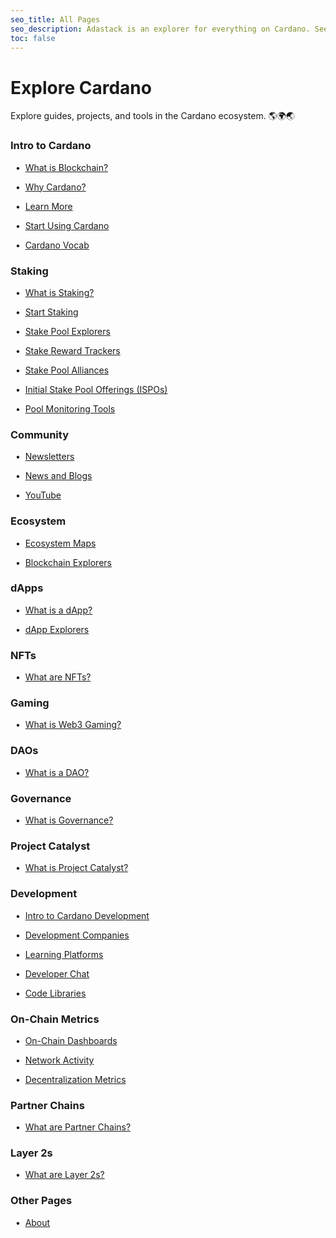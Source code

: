```yaml
---
seo_title: All Pages
seo_description: Adastack is an explorer for everything on Cardano. See every page of tools and dApps here. The site is open-source and new content is added daily!
toc: false
---
```


# Explore Cardano

Explore guides, projects, and tools in the Cardano ecosystem. 🌎🌍🌏

### Intro to Cardano

&nbsp;&nbsp;&bull;&nbsp;&nbsp;[What is Blockchain?](https://www.adastack.io/intro_to_cardano/what_is_blockchain)

&nbsp;&nbsp;&bull;&nbsp;&nbsp;[Why Cardano?](https://www.adastack.io/intro_to_cardano/why_cardano)

&nbsp;&nbsp;&bull;&nbsp;&nbsp;[Learn More](https://www.adastack.io/intro_to_cardano/learn_more)

&nbsp;&nbsp;&bull;&nbsp;&nbsp;[Start Using Cardano](https://www.adastack.io/intro_to_cardano/start_using_cardano)

&nbsp;&nbsp;&bull;&nbsp;&nbsp;[Cardano Vocab](https://www.adastack.io/intro_to_cardano/cardano_vocab)

### Staking

&nbsp;&nbsp;&bull;&nbsp;&nbsp;[What is Staking?](https://www.adastack.io/staking/what_is_staking)

&nbsp;&nbsp;&bull;&nbsp;&nbsp;[Start Staking](https://www.adastack.io/staking/start_staking)

&nbsp;&nbsp;&bull;&nbsp;&nbsp;[Stake Pool Explorers](https://www.adastack.io/staking/stake_pool_explorers)

&nbsp;&nbsp;&bull;&nbsp;&nbsp;[Stake Reward Trackers](https://www.adastack.io/staking/stake_reward_trackers)

&nbsp;&nbsp;&bull;&nbsp;&nbsp;[Stake Pool Alliances](https://www.adastack.io/staking/stake_pool_alliances)

&nbsp;&nbsp;&bull;&nbsp;&nbsp;[Initial Stake Pool Offerings (ISPOs)](https://www.adastack.io/staking/ispos)

&nbsp;&nbsp;&bull;&nbsp;&nbsp;[Pool Monitoring Tools](https://www.adastack.io/staking/pool_monitoring_tools)

### Community

&nbsp;&nbsp;&bull;&nbsp;&nbsp;[Newsletters](https://www.adastack.io/community/newsletters)

&nbsp;&nbsp;&bull;&nbsp;&nbsp;[News and Blogs](https://www.adastack.io/community/news_and_blogs)

&nbsp;&nbsp;&bull;&nbsp;&nbsp;[YouTube](https://www.adastack.io/community/youtube)

### Ecosystem

&nbsp;&nbsp;&bull;&nbsp;&nbsp;[Ecosystem Maps](https://www.adastack.io/ecosystem/ecosystem_maps)

&nbsp;&nbsp;&bull;&nbsp;&nbsp;[Blockchain Explorers](https://www.adastack.io/ecosystem/blockchain_explorers)

### dApps

&nbsp;&nbsp;&bull;&nbsp;&nbsp;[What is a dApp?](https://www.adastack.io/dapps/what_is_a_dapp)

&nbsp;&nbsp;&bull;&nbsp;&nbsp;[dApp Explorers](https://www.adastack.io/dapps/dapp_explorers)

### NFTs

&nbsp;&nbsp;&bull;&nbsp;&nbsp;[What are NFTs?](https://www.adastack.io/nfts/what_are_nfts)

### Gaming

&nbsp;&nbsp;&bull;&nbsp;&nbsp;[What is Web3 Gaming?](https://www.adastack.io/gaming/what_is_web3_gaming)

### DAOs

&nbsp;&nbsp;&bull;&nbsp;&nbsp;[What is a DAO?](https://www.adastack.io/daos/what_is_a_dao)

### Governance

&nbsp;&nbsp;&bull;&nbsp;&nbsp;[What is Governance?](https://www.adastack.io/governance/what_is_governance)

### Project Catalyst

&nbsp;&nbsp;&bull;&nbsp;&nbsp;[What is Project Catalyst?](https://www.adastack.io/catalyst/what_is_project_catalyst)

### Development

&nbsp;&nbsp;&bull;&nbsp;&nbsp;[Intro to Cardano Development](https://www.adastack.io/development/intro_to_cardano_development)

&nbsp;&nbsp;&bull;&nbsp;&nbsp;[Development Companies](https://www.adastack.io/development/dev_teams)

&nbsp;&nbsp;&bull;&nbsp;&nbsp;[Learning Platforms](https://www.adastack.io/development/learning_platforms)

&nbsp;&nbsp;&bull;&nbsp;&nbsp;[Developer Chat](https://www.adastack.io/development/developer_chat)

&nbsp;&nbsp;&bull;&nbsp;&nbsp;[Code Libraries](https://www.adastack.io/development/code_libraries)

### On-Chain Metrics

&nbsp;&nbsp;&bull;&nbsp;&nbsp;[On-Chain Dashboards](https://www.adastack.io/on_chain_metrics/on_chain_dashboards)

&nbsp;&nbsp;&bull;&nbsp;&nbsp;[Network Activity](https://www.adastack.io/on_chain_metrics/network_activity)

&nbsp;&nbsp;&bull;&nbsp;&nbsp;[Decentralization Metrics](https://www.adastack.io/on_chain_metrics/decentralization_metrics)

### Partner Chains

&nbsp;&nbsp;&bull;&nbsp;&nbsp;[What are Partner Chains?](https://www.adastack.io/partner_chains/what_are_partner_chains)

### Layer 2s

&nbsp;&nbsp;&bull;&nbsp;&nbsp;[What are Layer 2s?](https://www.adastack.io/layer_2s/what_are_layer_2s)

### Other Pages

&nbsp;&nbsp;&bull;&nbsp;&nbsp;[About](https://www.adastack.io/about)
